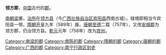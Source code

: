 '''领方郡'''，[[中国|中国]]古代的[[郡|郡]]。

[[南朝梁|南朝梁]]置，[[治所|治所]]在[[领方县|领方县]]（今[[广西壮族自治区|广西壮族自治区]][[宾阳县|宾阳县]]西南古城）。辖境即相当今宾阳县一带。[[隋朝|隋朝]][[开皇|开皇]]九年（589年）废。[[唐朝|唐朝]][[至德_(唐朝)|至德]]二载（757年），又改[[安城郡_(唐朝)|安城郡]]为领方郡，仍治领方县。[[乾元_(唐朝)|乾元]]元年（758年）改为[[宾州_(广西)|宾州]]。 

{{广西行政区划小作品}}
{{DEFAULTSORT:L}}
[[Category:南梁的郡|Category:南梁的郡]]
[[Category:南陈的郡|Category:南陈的郡]]
[[Category:隋朝的郡|Category:隋朝的郡]]
[[Category:唐朝的郡|Category:唐朝的郡]]
[[Category:广西的郡|Category:广西的郡]]
[[Category:南宁行政区划史|Category:南宁行政区划史]]
